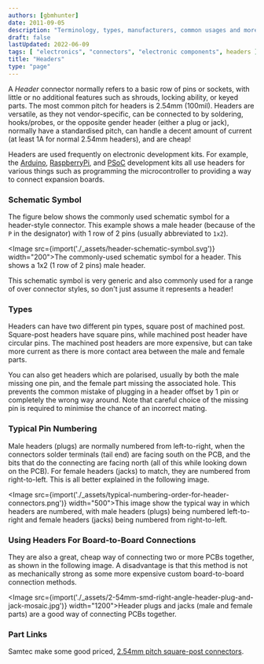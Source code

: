 ```yaml
---
authors: [gbmhunter]
date: 2011-09-05
description: "Terminology, types, manufacturers, common usages and more info on electrical connectors."
draft: false
lastUpdated: 2022-06-09
tags: [ "electronics", "connectors", "electronic components", headers ]
title: "Headers"
type: "page"
---
```


A _Header_ connector normally refers to a basic row of pins or sockets, with little or no additional features such as shrouds, locking ability, or keyed parts. The most common pitch for headers is 2.54mm (100mil). Headers are versatile, as they not vendor-specific, can be connected to by soldering, hooks/probes, or the opposite gender header (either a plug or jack), normally have a standardised pitch, can handle a decent amount of current (at least 1A for normal 2.54mm headers), and are cheap!

Headers are used frequently on electronic development kits. For example, the [Arduino](/programming/microcontrollers/arduino), [RaspberryPi](/programming/microcontrollers/raspberry-pi), and [PSoC](/programming/microcontrollers/psoc) development kits all use headers for various things such as programming the microcontroller to providing a way to connect expansion boards.

### Schematic Symbol

The figure below shows the commonly used schematic symbol for a header-style connector. This example shows a male header (because of the `P` in the designator) with 1 row of 2 pins (usually abbreviated to `1x2`).

<Image src={import('./_assets/header-schematic-symbol.svg')} width="200">The commonly-used schematic symbol for a header. This shows a 1x2 (1 row of 2 pins) male header.</Image>

<Aside type="caution">
This schematic symbol is very generic and also commonly used for a range of over connector styles, so don't just assume it represents a header!
</Aside>

### Types

Headers can have two different pin types, square post of machined post. Square-post headers have square pins, while machined post header have circular pins. The machined post headers are more expensive, but can take more current as there is more contact area between the male and female parts.

You can also get headers which are polarised, usually by both the male missing one pin, and the female part missing the associated hole. This prevents the common mistake of plugging in a header offset by 1 pin or completely the wrong way around. Note that careful choice of the missing pin is required to minimise the chance of an incorrect mating.

### Typical Pin Numbering

Male headers (plugs) are normally numbered from left-to-right, when the connectors solder terminals (tail end) are facing south on the PCB, and the bits that do the connecting are facing north (all of this while looking down on the PCB). For female headers (jacks) to match, they are numbered from right-to-left. This is all better explained in the following image.

<Image src={import('./_assets/typical-numbering-order-for-header-connectors.png')} width="500">This image show the typical way in which headers are numbered, with male headers (plugs) being numbered left-to-right and female headers (jacks) being numbered from right-to-left.</Image>

### Using Headers For Board-to-Board Connections

They are also a great, cheap way of connecting two or more PCBs together, as shown in the following image. A disadvantage is that this method is not as mechanically strong as some more expensive custom board-to-board connection methods.

<Image src={import('./_assets/2-54mm-smd-right-angle-header-plug-and-jack-mosaic.jpg')} width="1200">Header plugs and jacks (male and female parts) are a good way of connecting PCBs together.</Image>

### Part Links

Samtec make some good priced, [2.54mm pitch square-post connectors](http://www.samtec.com/connectors/standard-board-to-board/100-inch-square-post.aspx).
